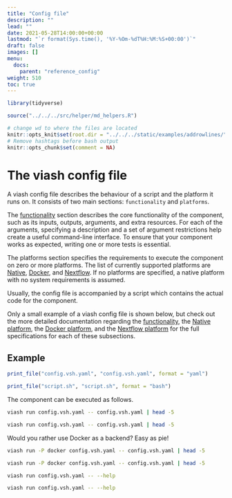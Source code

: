 ```yaml
---
title: "Config file"
description: ""
lead: ""
date: 2021-05-28T14:00:00+00:00
lastmod: "`r format(Sys.time(), '%Y-%Om-%dT%H:%M:%S+00:00')`"
draft: false
images: []
menu:
  docs:
    parent: "reference_config"
weight: 510
toc: true
---
```



```r
library(tidyverse)

source("../../../src/helper/md_helpers.R")

# change wd to where the files are located
knitr::opts_knit$set(root.dir = "../../../static/examples/addrowlines/") 
# Remove hashtags before bash output
knitr::opts_chunk$set(comment = NA)
```

# The viash config file

A viash config file describes the behaviour of a script and the platform it runs on.
It consists of two main sections: `functionality` and `platforms`.

The [functionality](functionality) section describes the core functionality of the component, such as 
its inputs, outputs, arguments, and extra resources. For each of the arguments, specifying
a description and a set of argument restrictions help create a useful command-line interface.
To ensure that your component works as expected, writing one or more tests is essential.

The platforms section specifies the requirements to execute the component on zero or more platforms.
The list of currently supported platforms are [Native](platform-native), [Docker](platform-docker),
and [Nextflow](platform-nextflow). If no platforms are specified, a native platform with no 
system requirements is assumed.

Usually, the config file is accompanied by a script which contains the actual code for the
component.

Only a small example of a viash config file is shown below, but check out the more detailed 
documentation regarding the [functionality](functionality), the [Native platform](platform-native), 
the [Docker platform](platform-docker), and the [Nextflow platform](platform-nextflow) for 
the full specifications for each of these subsections.

## Example

```r
print_file("config.vsh.yaml", "config.vsh.yaml", format = "yaml")
```

```r
print_file("script.sh", "script.sh", format = "bash")
```

The component can be executed as follows.
```bash
viash run config.vsh.yaml -- config.vsh.yaml | head -5
```
```bash
viash run config.vsh.yaml -- config.vsh.yaml | head -5
```

Would you rather use Docker as a backend? Easy as pie!
```bash

viash run -P docker config.vsh.yaml -- config.vsh.yaml | head -5
```
```bash
viash run -P docker config.vsh.yaml -- config.vsh.yaml | head -5
```


```bash
viash run config.vsh.yaml -- --help
```
```bash
viash run config.vsh.yaml -- --help
```
